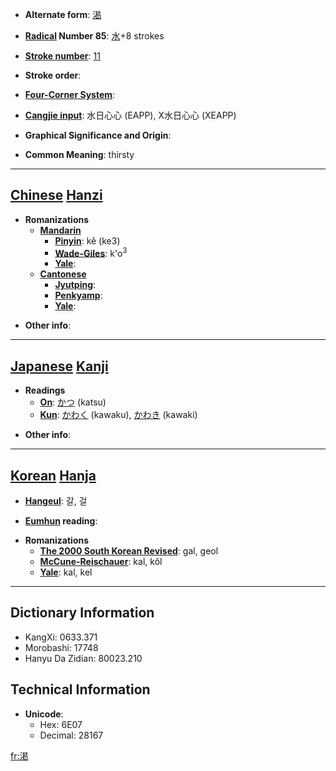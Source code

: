 * '''Alternate form''': [[渴]]

* '''[[Wiktionary:Chinese radical index| Radical]] Number 85''': [[Wiktionary:Chinese radical index 水|水]]+8 strokes

* '''[[Wiktionary:Chinese total strokes index|Stroke number]]''': [[Wiktionary:Chinese total strokes index 11|11]]

* '''Stroke order''': 

* '''[[Wiktionary:Chinese four corner index|Four-Corner System]]''': 

* '''[[Wiktionary:Chinese Cangjie index|Cangjie input]]''': 水日心心 (EAPP), X水日心心 (XEAPP)

* '''Graphical Significance and Origin''': 

* '''Common Meaning''': thirsty

----

== [[Chinese]] [[Hanzi]] ==

* '''Romanizations'''
** '''[[Mandarin]]'''
*** '''[[Pinyin]]''': kě (ke3)
*** '''[[Wade-Giles]]''': k'o<sup>3</sup>
*** '''[[Yale]]''': 
** '''[[Cantonese]]'''
*** '''[[Jyutping]]''':
*** '''[[Penkyamp]]''': 
*** '''[[Yale]]''': 

* '''Other info''': 

----

== [[Japanese]] [[Kanji]] ==

* '''Readings'''
** '''[[On]]''': [[かつ]] (katsu)
** '''[[Kun]]''': [[かわく]] (kawaku), [[かわき]] (kawaki)

* '''Other info''':  

----

== [[Korean]] [[Hanja]] ==

* '''[[Hangeul]]''': 갈, 걸

* '''[[Eumhun]] reading''': 

* '''Romanizations'''
** '''[[The 2000 South Korean Revised Romanization|The 2000 South Korean Revised]]''': gal, geol
** '''[[McCune-Reischauer]]''': kal, kŏl
** '''[[Yale]]''': kal, kel

----

== Dictionary Information ==

* KangXi: 0633.371
* Morobashi: 17748
* Hanyu Da Zidian: 80023.210

== Technical Information ==

* '''Unicode''':
** Hex: 6E07
** Decimal: 28167

[[fr:渇]]